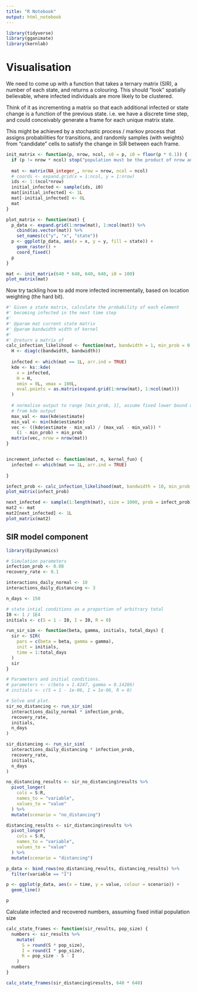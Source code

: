 ```yaml
---
title: "R Notebook"
output: html_notebook
---
```


```r
library(tidyverse)
library(gganimate)
library(kernlab)
```


# Visualisation

We need to come up with a function that takes a ternary matrix (SIR), a number of each state, and returns a colouring.
This should "look" spatially believable, where infected individuals are more likely to be clustered. 

Think of it as incrementing a matrix so that each additional infected or state change is a function of the previous state.
i.e. we have a discrete time step, and could conceivably generate a frame for each unique matrix state.

This might be achieved by a stochastic process / markov process that assigns probabilities for transitions, and randomly samples (with weights) from "candidate" cells to satisfy the change in SIR between each frame.

```r
init_matrix <- function(p, nrow, ncol, s0 = p, i0 = floor(p * 0.1)) {
  if (p != nrow * ncol) stop("population must be the product of nrow and ncol")
  
  mat <- matrix(NA_integer_, nrow = nrow, ncol = ncol) 
  # coords <- expand.grid(x = 1:ncol, y = 1:nrow)
  ids <- 1:(ncol*nrow)
  initial_infected <- sample(ids, i0)
  mat[initial_infected] <- 1L
  mat[-initial_infected] <- 0L
  mat
}
```

```r
plot_matrix <- function(mat) {
  p_data <- expand.grid(1:nrow(mat), 1:ncol(mat)) %>% 
    cbind(as.vector(mat)) %>% 
    set_names(c("y", "x", "state"))
  p <- ggplot(p_data, aes(x = x, y = y, fill = state)) +
    geom_raster() +
    coord_fixed()
  p
}
```

```r
mat <- init_matrix(640 * 640, 640, 640, i0 = 100)
plot_matrix(mat)
```

Now try tackling how to add more infected incrementally, based on location weighting (the hard bit).

```r
#' Given a state matrix, calculate the probability of each element
#' becoming infected in the next time step
#'
#' @param mat current state matrix
#' @param bandwidth width of kernel
#'
#' @return a matrix of
calc_infection_likelihood <- function(mat, bandwidth = 1, min_prob = 0.2) {
  H <- diag(c(bandwidth, bandwidth))
  
  infected <- which(mat == 1L, arr.ind = TRUE)
  kde <- ks::kde(
    x = infected, 
    H = H,
    xmin = 0L, xmax = 100L,
    eval.points = as.matrix(expand.grid(1:nrow(mat), 1:ncol(mat)))
  ) 
  
  # normalise output to range [min_prob, 1], assume fixed lower bound of 0
  # from kde output
  max_val <- max(kde$estimate)
  min_val <- min(kde$estimate)
  vec <- ((kde$estimate - min_val) / (max_val - min_val)) * 
    (1 - min_prob) + min_prob
  matrix(vec, nrow = nrow(mat))
}


increment_infected <- function(mat, n, kernel_fun) {
  infected <- which(mat == 1L, arr.ind = TRUE)
  
}
```

```r
infect_prob <- calc_infection_likelihood(mat, bandwidth = 10, min_prob = 0) 
plot_matrix(infect_prob)
```

```r
next_infected <- sample(1:length(mat), size = 1000, prob = infect_prob)
mat2 <- mat
mat2[next_infected] <- 1L
plot_matrix(mat2)
```

## SIR model component

```r
library(EpiDynamics)
```

```r
# Simulation parameters
infection_prob <- 0.08
recovery_rate <- 0.1

interactions_daily_normal <- 10
interactions_daily_distancing <- 3

n_days <- 150

# state intial conditions as a proportion of arbitrary total
I0 <- 1 / 1E4
initials <- c(S = 1 - I0, I = I0, R = 0)

run_sir_sim <- function(beta, gamma, initials, total_days) {
  sir <- SIR(
    pars = c(beta = beta, gamma = gamma), 
    init = initials,
    time = 1:total_days
  )
  sir
}
```




```r
# Parameters and initial conditions.
# parameters <- c(beta = 1.4247, gamma = 0.14286)
# initials <- c(S = 1 - 1e-06, I = 1e-06, R = 0)

# Solve and plot.
sir_no_distancing <- run_sir_sim(
  interactions_daily_normal * infection_prob, 
  recovery_rate,
  initials, 
  n_days
)

sir_distancing <- run_sir_sim(
  interactions_daily_distancing * infection_prob, 
  recovery_rate,
  initials, 
  n_days
)

no_distancing_results <- sir_no_distancing$results %>% 
  pivot_longer(
    cols = S:R,
    names_to = "variable",
    values_to = "value"
  ) %>% 
  mutate(scenario = "no_distancing")

distancing_results <- sir_distancing$results %>% 
  pivot_longer(
    cols = S:R,
    names_to = "variable",
    values_to = "value"
  ) %>% 
  mutate(scenario = "distancing")

p_data <- bind_rows(no_distancing_results, distancing_results) %>% 
  filter(variable == "I")

p <- ggplot(p_data, aes(x = time, y = value, colour = scenario)) +
  geom_line()

p
```

Calculate infected and recovered numbers, assuming fixed initial population size

```r
calc_state_frames <- function(sir_results, pop_size) {
  numbers <- sir_results %>% 
    mutate(
      S = round(S * pop_size),
      I = round(I * pop_size),
      R = pop_size - S - I
    )
  numbers
}
```


```r
calc_state_frames(sir_distancing$results, 640 * 640)
```









